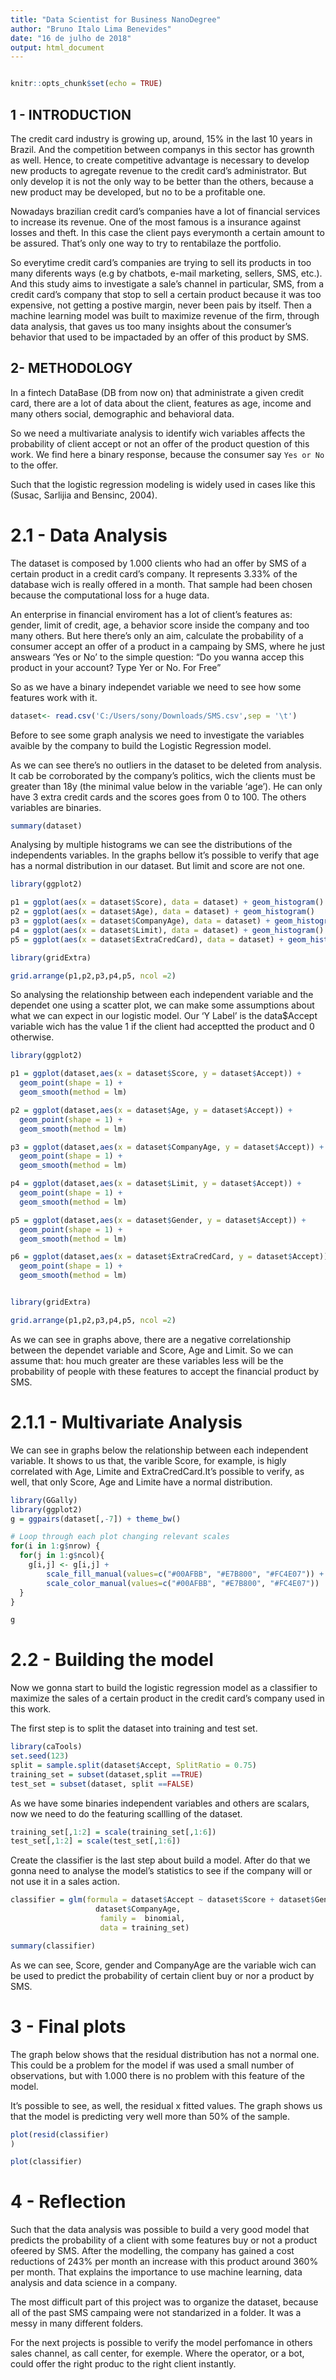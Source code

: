 ---
title: "Data Scientist for Business NanoDegree"
author: "Bruno Italo Lima Benevides"
date: "16 de julho de 2018"
output: html_document
---
```{r}

```


```{r setup, include=FALSE}
knitr::opts_chunk$set(echo = TRUE)
```

## 1 - INTRODUCTION

The credit card industry is growing up, around, 15% in the last 10 years in Brazil. And the competition between companys in this sector has grownth as well. Hence, to create competitive advantage is necessary to develop new products to agregate revenue to the credit card's administrator. But only develop it is not the only way to be better than the others, because a new product may be developed, but no to be a profitable one. 

Nowadays brazilian credit card's companies have a lot of financial services to increase its revenue. One of the most famous is a insurance against losses and theft. In this case the client pays everymonth a certain amount to be assured. That's only one way to try to rentabilaze the portfolio.

So everytime credit card's companies are trying to sell its products in too many diferents ways (e.g by chatbots, e-mail marketing, sellers, SMS, etc.). And this study aims to investigate a sale's channel in particular, SMS, from a credit card's company that stop to sell a certain product because it was too expensive, not getting a postive margin, never been pais by itself. Then a machine learning model was built to maximize revenue of the firm, through data analysis, that gaves us too many insights about the consumer's behavior that used to be impactaded by an offer of this product by SMS.

## 2- METHODOLOGY

In a fintech DataBase (DB from now on) that administrate a given credit card, there are a lot of data about the client, features as age, income and many others social, demographic and behavioral data. 

So we need a multivariate analysis to identify wich variables affects the probability of client accept or not an offer of the product question of this work. We find here a binary response, because the consumer say `Yes or No` to the offer.

Such that the logistic regression modeling is widely used in cases like this (Susac, Sarlijia and Bensinc, 2004).

# 2.1 - Data Analysis


The dataset is composed by 1.000 clients who had an offer by SMS of a certain product in a credit card's company. It represents 3.33% of the database wich is really offered in a month. That sample had been chosen because the computational loss for a huge data.

An enterprise in financial enviroment has a lot of client's features as: gender, limit of credit, age, a behavior score inside the company and too many others. But here there's only an aim, calculate the probability of a consumer accept an offer of a product in a campaing by SMS, where he just answears 'Yes or No' to the simple question: "Do you wanna accep this product in your account? Type Yer or No. For Free"

So as we have a binary independet variable we need to see how some features work with it.


```{r dataset}
dataset<- read.csv('C:/Users/sony/Downloads/SMS.csv',sep = '\t')
```

Before to see some graph analysis we need to investigate the variables avaible by the company to build the Logistic Regression model.

As we can see there's no outliers in the dataset to be deleted from analysis. It cab be corroborated by the company's politics, wich the clients must be greater than 18y (the minimal value below in the variable 'age'). He can only have 3 extra credit cards and the scores goes from 0 to 100. The others variables are binaries.

```{r }
summary(dataset)
```

Analysing by multiple histograms we can see the distributions of the independents variables. In the graphs bellow it's possible to verify that age has a normal distribution in our dataset. But limit and score are not one.

```{r }
library(ggplot2)

p1 = ggplot(aes(x = dataset$Score), data = dataset) + geom_histogram()
p2 = ggplot(aes(x = dataset$Age), data = dataset) + geom_histogram()
p3 = ggplot(aes(x = dataset$CompanyAge), data = dataset) + geom_histogram()
p4 = ggplot(aes(x = dataset$Limit), data = dataset) + geom_histogram()
p5 = ggplot(aes(x = dataset$ExtraCredCard), data = dataset) + geom_histogram()

library(gridExtra)

grid.arrange(p1,p2,p3,p4,p5, ncol =2)
```

So analysing the relationship between each independent variable and the dependet one using a scatter plot, we can make some assumptions about what we can expect in our logistic model. Our 'Y Label' is the data$Accept variable wich has the value 1 if the client had acceptted the product and 0 otherwise.

```{r }
library(ggplot2)

p1 = ggplot(dataset,aes(x = dataset$Score, y = dataset$Accept)) +
  geom_point(shape = 1) +
  geom_smooth(method = lm)

p2 = ggplot(dataset,aes(x = dataset$Age, y = dataset$Accept)) +
  geom_point(shape = 1) +
  geom_smooth(method = lm)

p3 = ggplot(dataset,aes(x = dataset$CompanyAge, y = dataset$Accept)) +
  geom_point(shape = 1) +
  geom_smooth(method = lm)

p4 = ggplot(dataset,aes(x = dataset$Limit, y = dataset$Accept)) +
  geom_point(shape = 1) +
  geom_smooth(method = lm)

p5 = ggplot(dataset,aes(x = dataset$Gender, y = dataset$Accept)) +
  geom_point(shape = 1) +
  geom_smooth(method = lm)

p6 = ggplot(dataset,aes(x = dataset$ExtraCredCard, y = dataset$Accept)) +
  geom_point(shape = 1) +
  geom_smooth(method = lm)


library(gridExtra)

grid.arrange(p1,p2,p3,p4,p5, ncol =2)
```

As we can see in graphs above, there are a negative correlationship between the dependet variable and Score, Age and Limit. So we can assume that: hou much greater are these variables less will be the probability of people with these features to accept the financial product by SMS.

# 2.1.1 - Multivariate Analysis

We can see in graphs below the relationship between each independent variable. It shows to us that, the varible Score, for example, is higly correlated with Age, Limite and ExtraCredCard.It's possible to  verify, as well, that only Score, Age and Limite have a normal distribution. 

```{r }
library(GGally)
library(ggplot2)
g = ggpairs(dataset[,-7]) + theme_bw()

# Loop through each plot changing relevant scales
for(i in 1:g$nrow) {
  for(j in 1:g$ncol){
    g[i,j] <- g[i,j] + 
        scale_fill_manual(values=c("#00AFBB", "#E7B800", "#FC4E07")) +
        scale_color_manual(values=c("#00AFBB", "#E7B800", "#FC4E07"))  
  }
}

g

```




# 2.2 - Building the model

Now we gonna start to build the logistic regression model as a classifier to maximize the sales of a certain product in the credit card's company used in this work.

The first step is to split the dataset into training and test set.

```{r }
library(caTools)
set.seed(123)
split = sample.split(dataset$Accept, SplitRatio = 0.75)
training_set = subset(dataset,split ==TRUE)
test_set = subset(dataset, split ==FALSE)

```


As we have some binaries independent variables and others are scalars, now we need to do the featuring scallling of the dataset.


```{r }
training_set[,1:2] = scale(training_set[,1:6])
test_set[,1:2] = scale(test_set[,1:6])

```

Create the classifier is the last step about build a model. After do that we gonna need 
to analyse the model's statistics to see if the company will or not use it in a sales action.

```{r }
classifier = glm(formula = dataset$Accept ~ dataset$Score + dataset$Gender +
                   dataset$CompanyAge,
                    family =  binomial,
                    data = training_set)

summary(classifier)
```

As we can see, Score, gender and CompanyAge are the variable wich can be used to predict the probability of certain client buy or nor a product by SMS.

# 3 - Final plots

The graph below shows that the residual distribution has not a normal one. This could be a problem for the model if was used a small number of observations, but with 1.000 there is no problem with this feature of the model.


It's possible to see, as well, the residual x fitted values. The graph shows us that the model is predicting very well more than 50% of the sample.

```{r }
plot(resid(classifier)
)
```


```{r }
plot(classifier)
```



# 4 - Reflection


Such that the data analysis was possible to build a very good model that predicts the probability of a client with some features buy or not a product ofeered by SMS. After
the modelling, the company has gained a cost reductions of 243% per month an increase with this product around 360% per month. That explains the importance to use machine learning, data analysis and data science in a company.


The most difficult part of this project was to organize the dataset, because all of the past SMS campaing were not standarized in a folder. It was a messy in many different folders.

For the next projects is possible to verify the model perfomance in others sales channel, as call center, for exemple. Where the operator, or a bot, could offer the right produc to the right client instantly. 




